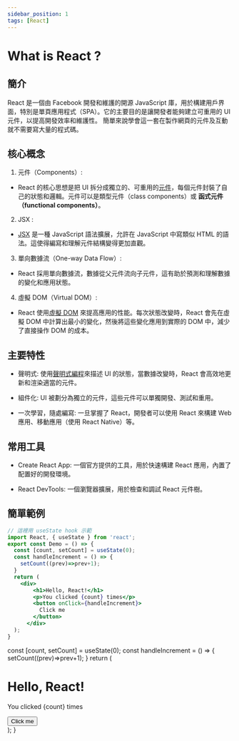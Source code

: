 ```yaml
---
sidebar_position: 1
tags: [React]
---
```






# What is React ?

## 簡介

React 是一個由 Facebook 開發和維護的開源 JavaScript 庫，用於構建用戶界面，特別是單頁應用程式（SPA）。它的主要目的是讓開發者能夠建立可重用的 UI 元件，以提高開發效率和維護性。
 簡單來說學會這一套在製作網頁的元件及互動就不需要寫大量的程式碼。
## 核心概念

1. 元件（Components）:
- React 的核心思想是把 UI 拆分成獨立的、可重用的[元件](https://react.dev/learn/your-first-component)，每個元件封裝了自己的狀態和邏輯。元件可以是類型元件（class components）或 **函式元件（functional components）**。

2. JSX :
- [JSX](https://react.dev/learn/writing-markup-with-jsx) 是一種 JavaScript 語法擴展，允許在 JavaScript 中寫類似 HTML 的語法。這使得編寫和理解元件結構變得更加直觀。

3. 單向數據流（One-way Data Flow）:
- React 採用單向數據流，數據從父元件流向子元件，這有助於預測和理解數據的變化和應用狀態。

4. 虛擬 DOM（Virtual DOM）:
- React 使用[虛擬 DOM](https://legacy.reactjs.org/docs/faq-internals.html) 來提高應用的性能。每次狀態改變時，React 會先在虛擬 DOM 中計算出最小的變化，然後將這些變化應用到實際的 DOM 中，減少了直接操作 DOM 的成本。

## 主要特性

- 聲明式: 使用[聲明式編程](https://react.dev/learn/reacting-to-input-with-state)來描述 UI 的狀態，當數據改變時，React 會高效地更新和渲染適當的元件。

- 組件化: UI 被劃分為獨立的元件，這些元件可以單獨開發、測試和重用。

- 一次學習，隨處編寫: 一旦掌握了 React，開發者可以使用 React 來構建 Web 應用、移動應用（使用 React Native）等。

## 常用工具

- Create React App: 一個官方提供的工具，用於快速構建 React 應用，內置了配置好的開發環境。

- React DevTools: 一個瀏覽器擴展，用於檢查和調試 React 元件樹。

## 簡單範例


```jsx
// 這裡用 useState hook 示範
import React, { useState } from 'react';
export const Demo = () => {
  const [count, setCount] = useState(0);
  const handleIncrement = () => {
    setCount((prev)=>prev+1);
  }
  return (
    <div>
        <h1>Hello, React!</h1>
        <p>You clicked {count} times</p>
        <button onClick={handleIncrement}>
          Click me
        </button>
      </div>
  );
}
```

  const [count, setCount] = useState(0);
  const handleIncrement = () => {
    setCount((prev)=>prev+1);
  }
  return (
    <div>
        <h1>Hello, React!</h1>
        <p>You clicked {count} times</p>
        <button onClick={handleIncrement}>
          Click me
        </button>
      </div>
  );
}

<Demo/>
